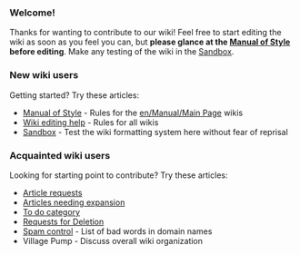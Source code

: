 === Welcome! ===
<div style="width:500px;">Thanks for wanting to contribute to our wiki! Feel free to start editing the wiki as soon as you feel you can, but '''please glance at the [[en/Wiki/Manual of Style|Manual of Style]] before editing'''. Make any testing of the wiki in the [[en/Sandbox|Sandbox]].</div>

=== New wiki users ===
Getting started? Try these articles:
* [[en/Wiki/Manual of Style|Manual of Style]] - Rules for the [[en/Manual/Main Page]] wikis
* [[en/Editing help|Wiki editing help]] - Rules for all wikis
* [[en/Sandbox|Sandbox]] - Test the wiki formatting system here without fear of reprisal

=== Acquainted wiki users ===
Looking for starting point to contribute? Try these articles:
* [[en/Requested Articles|Article requests]]
* [[:Category:en/Manual/Base Set/Industries/Articles to be expanded|Articles needing expansion]]
* [[:Category:en/Manual/Base Set/To do|To do category]]
* [[en/Requests for Deletion|Requests for Deletion]]
* [[en/My spam blacklist|Spam control]] - List of bad words in domain names
* Village Pump - Discuss overall wiki organization

